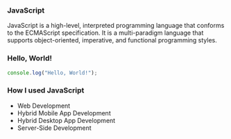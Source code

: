 
### JavaScript

JavaScript is a high-level, interpreted programming language that conforms to the ECMAScript specification. It is a
multi-paradigm language that supports object-oriented, imperative, and functional programming styles.

### Hello, World!

```javascript
console.log("Hello, World!");
```

### How I used JavaScript

-   Web Development
-   Hybrid Mobile App Development
-   Hybrid Desktop App Development
-   Server-Side Development

<SoloLearn id={id} />
